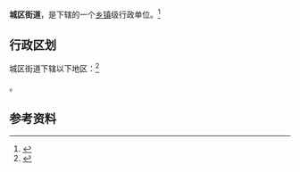 {{中国乡级行政区
|景观照片文件名 = 
|景观照片描述 = 
|汉语拼音 = 
|其他语言 = 
|其他语言名称 = 
|旧称 = 
|地名出处 = 
|位置图文件名 = 
|位置图描述 = 
|自定义图片= 
|建置时间 = 
|政府驻地 = 
|毗邻 = 
|总面积 = 
|总人口 = 
|总人口年份 = 
|户籍人口 = 
|户籍人口年份 = 
|常住人口 = 
|常住人口年份 = 
|人口密度 = 
|GDP = 
|GDP年份 = 
|邮政编码 = 
|电话区号 = 418
|官方网站 = 
|网站名称 = 
|21/09/21/001/000}}

'''城区街道'''，是{{PRC admin/fullname|21/09/21/001/000|3}}下辖的一个[[乡镇|乡镇]]级行政单位。<ref>{{PRC admin/ref sgc|{{PRC admin/parent|21/09/21/001/000}}}}</ref>

== 行政区划 ==

城区街道下辖以下地区：<ref>{{PRC admin/ref sgc|21/09/21/001/000}}</ref>

{{PRC admin/children|21/09/21/001/000}}。

== 参考资料 ==

{{reflist}}

{{行政区划小作品}}
{{PRC admin/navcat|21/09/21/001/000}}